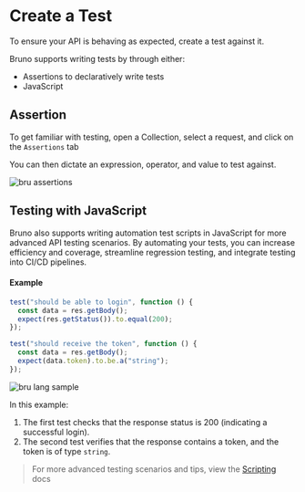 # Create a Test

To ensure your API is behaving as expected, create a test against it.

Bruno supports writing tests by through either:

- Assertions to declaratively write tests
- JavaScript

## Assertion

To get familiar with testing, open a Collection, select a request, and click on the `Assertions` tab

You can then dictate an expression, operator, and value to test against.

![bru assertions](/screenshots/get-started/bruno-basics/create_test/bru_test_assert.webp)

## Testing with JavaScript

Bruno also supports writing automation test scripts in JavaScript for more advanced API testing scenarios. By automating your tests, you can increase efficiency and coverage, streamline regression testing, and integrate testing into CI/CD pipelines.

#### Example

```js copy
test("should be able to login", function () {
  const data = res.getBody();
  expect(res.getStatus()).to.equal(200);
});

test("should receive the token", function () {
  const data = res.getBody();
  expect(data.token).to.be.a("string");
});
```

![bru lang sample](/screenshots/testing.webp)

In this example:

1. The first test checks that the response status is 200 (indicating a successful login).
2. The second test verifies that the response contains a token, and the token is of type `string`.

> For more advanced testing scenarios and tips, view the [Scripting](https://docs.usebruno.com/scripting/getting-started) docs

